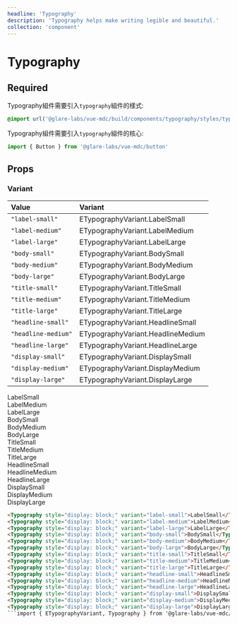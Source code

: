 ```yaml
---
headline: 'Typography'
description: 'Typography helps make writing legible and beautiful.'
collection: 'component'
---
```


# Typography

## Required

Typography組件需要引入`typography`組件的樣式:

```css
@import url('@glare-labs/vue-mdc/build/components/typography/styles/typography.module.css');
```

Typography組件需要引入`typography`組件的核心:

```js
import { Button } from '@glare-labs/vue-mdc/button'
```

## Props

### Variant

|Value|Variant|
|:--|:--|
|`"label-small"`|ETypographyVariant.LabelSmall|
|`"label-medium"`|ETypographyVariant.LabelMedium|
|`"label-large"`|ETypographyVariant.LabelLarge|
|`"body-small"`|ETypographyVariant.BodySmall|
|`"body-medium"`|ETypographyVariant.BodyMedium|
|`"body-large"`|ETypographyVariant.BodyLarge|
|`"title-small"`|ETypographyVariant.TitleSmall|
|`"title-medium"`|ETypographyVariant.TitleMedium|
|`"title-large"`|ETypographyVariant.TitleLarge|
|`"headline-small"`|ETypographyVariant.HeadlineSmall|
|`"headline-medium"`|ETypographyVariant.HeadlineMedium|
|`"headline-large"`|ETypographyVariant.HeadlineLarge|
|`"display-small"`|ETypographyVariant.DisplaySmall|
|`"display-medium"`|ETypographyVariant.DisplayMedium|
|`"display-large"`|ETypographyVariant.DisplayLarge|

<Typography style="display: block;" variant="label-small">LabelSmall</Typography>
<Typography style="display: block;" variant="label-medium">LabelMedium</Typography>
<Typography style="display: block;" variant="label-large">LabelLarge</Typography>
<Typography style="display: block;" variant="body-small">BodySmall</Typography>
<Typography style="display: block;" variant="body-medium">BodyMedium</Typography>
<Typography style="display: block;" variant="body-large">BodyLarge</Typography>
<Typography style="display: block;" variant="title-small">TitleSmall</Typography>
<Typography style="display: block;" variant="title-medium">TitleMedium</Typography>
<Typography style="display: block;" variant="title-large">TitleLarge</Typography>
<Typography style="display: block;" variant="headline-small">HeadlineSmall</Typography>
<Typography style="display: block;" variant="headline-medium">HeadlineMedium</Typography>
<Typography style="display: block;" variant="headline-large">HeadlineLarge</Typography>
<Typography style="display: block;" variant="display-small">DisplaySmall</Typography>
<Typography style="display: block;" variant="display-medium">DisplayMedium</Typography>
<Typography style="display: block;" variant="display-large">DisplayLarge</Typography>

```html
<Typography style="display: block;" variant="label-small">LabelSmall</Typography>
<Typography style="display: block;" variant="label-medium">LabelMedium</Typography>
<Typography style="display: block;" variant="label-large">LabelLarge</Typography>
<Typography style="display: block;" variant="body-small">BodySmall</Typography>
<Typography style="display: block;" variant="body-medium">BodyMedium</Typography>
<Typography style="display: block;" variant="body-large">BodyLarge</Typography>
<Typography style="display: block;" variant="title-small">TitleSmall</Typography>
<Typography style="display: block;" variant="title-medium">TitleMedium</Typography>
<Typography style="display: block;" variant="title-large">TitleLarge</Typography>
<Typography style="display: block;" variant="headline-small">HeadlineSmall</Typography>
<Typography style="display: block;" variant="headline-medium">HeadlineMedium</Typography>
<Typography style="display: block;" variant="headline-large">HeadlineLarge</Typography>
<Typography style="display: block;" variant="display-small">DisplaySmall</Typography>
<Typography style="display: block;" variant="display-medium">DisplayMedium</Typography>
<Typography style="display: block;" variant="display-large">DisplayLarge</Typography>
```import { ETypographyVariant, Typography } from '@glare-labs/vue-mdc/typography'import { ETypographyVariant, Typography } from '@glare-labs/vue-mdc/typography'import { ETypographyVariant, Typography } from '@glare-labs/vue-mdc/typography'
